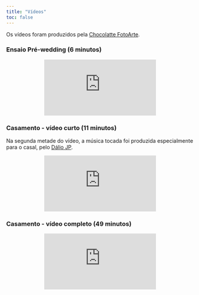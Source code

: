 ```yaml
---
title: "Vídeos"
toc: false
---
```



Os vídeos foram produzidos pela [Chocolatte FotoArte](https://www.chocolatte-fotoarte.com/).

### Ensaio Pré-wedding (6 minutos)

<div class="container-iframe">
<center>
<iframe src="https://www.youtube.com/embed/5v5fowzhn8E?si=Ohp0-R7fTkGn6BAA" title="YouTube video player" frameborder="0" allow="accelerometer; autoplay; clipboard-write; encrypted-media; gyroscope; picture-in-picture; web-share" referrerpolicy="strict-origin-when-cross-origin" allowfullscreen></iframe>
</center>
</div> 

### Casamento - vídeo curto (11 minutos)

Na segunda metade do vídeo, a música tocada foi produzida especialmente para o casal, pelo [Dálio JP](https://www.instagram.com/dalio.jp/).

<div class="container-iframe">
<center>
<iframe src="https://www.youtube.com/embed/_M_UpGmKJuM?si=xvBRefeHrmZD5nZR" title="YouTube video player" frameborder="0" allow="accelerometer; autoplay; clipboard-write; encrypted-media; gyroscope; picture-in-picture; web-share" referrerpolicy="strict-origin-when-cross-origin" allowfullscreen></iframe>
</center>
</div>


### Casamento - vídeo completo  (49 minutos)


<div class="container-iframe">
<center>
<iframe src="https://www.youtube.com/embed/6QZhbTw8GjY?si=QmO9FhXbFbL-aYvr" title="YouTube video player" frameborder="0" allow="accelerometer; autoplay; clipboard-write; encrypted-media; gyroscope; picture-in-picture; web-share" referrerpolicy="strict-origin-when-cross-origin" allowfullscreen></iframe>
</center>
</div>